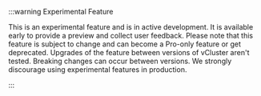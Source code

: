 
:::warning Experimental Feature

This is an experimental feature and is in active development. It is available early to provide a preview and collect user feedback. Please note that this feature is subject to change and can become a Pro-only feature or get deprecated. Upgrades of the feature between versions of vCluster aren't tested. Breaking changes can occur between versions. We strongly discourage using experimental features in production.

:::